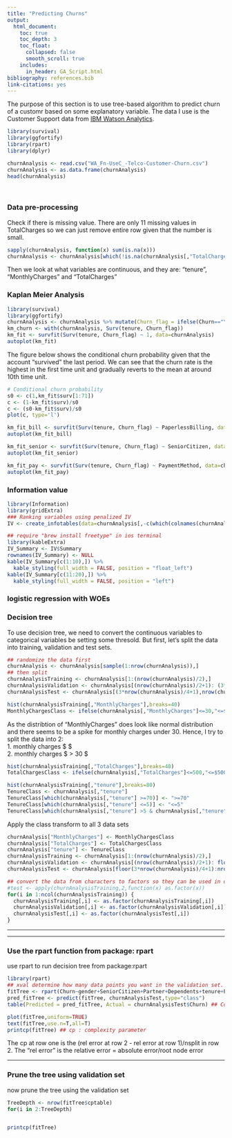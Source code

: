 ```yaml
---
title: "Predicting Churns"
output:
  html_document:
    toc: true
    toc_depth: 3
    toc_float:
      collapsed: false
      smooth_scroll: true
    includes:
      in_header: GA_Script.html
bibliography: references.bib
link-citations: yes
---
```


The purpose of this section is to use tree-based algorithm to predict churn of a customr based on some explanatory variable. The data I use is the Customer Support data from [IBM Watson Analytics](https://www.ibm.com/communities/analytics/watson-analytics-blog/guide-to-sample-datasets/).

```r
library(survival)
library(ggfortify)
library(rpart)
library(dplyr)
```

```r
churnAnalysis <- read.csv("WA_Fn-UseC_-Telco-Customer-Churn.csv") 
churnAnalysis <- as.data.frame(churnAnalysis)
head(churnAnalysis)
```
&nbsp;
&nbsp;
    
### Data pre-processing

Check if there is missing value. There are only 11 missing values in TotalCharges so we can just remove entire row given that the number is small.
```r
sapply(churnAnalysis, function(x) sum(is.na(x)))
churnAnalysis <- churnAnalysis[which(!is.na(churnAnalysis[,"TotalCharges"])),]
```

Then we look at what variables are continuous, and they are:
"tenure", "MonthlyCharges" and "TotalCharges"


### Kaplan Meier Analysis



```r
library(survival)
library(ggfortify)
churnAnalysis <- churnAnalysis %>% mutate(Churn_flag = ifelse(Churn=="Yes", 1, 0) )
km_churn <- with(churnAnalysis, Surv(tenure, Churn_flag))
km_fit <- survfit(Surv(tenure, Churn_flag) ~ 1, data=churnAnalysis)
autoplot(km_fit)
```

The figure below shows the conditional churn probability given that the account "survived" the last period. We can see that the churn rate is the highest in the first time unit and gradually reverts to the mean at around 10th time unit.


```r
# Conditional churn probability
s0 <- c(1,km_fit$surv[1:71])
c <- (1-km_fit$surv)/s0
c <- (s0-km_fit$surv)/s0
plot(c, type='l')
```



```r
km_fit_bill <- survfit(Surv(tenure, Churn_flag) ~ PaperlessBilling, data=churnAnalysis)
autoplot(km_fit_bill)
```

```r
km_fit_senior <- survfit(Surv(tenure, Churn_flag) ~ SeniorCitizen, data=churnAnalysis)
autoplot(km_fit_senior)
```


```r
km_fit_pay <- survfit(Surv(tenure, Churn_flag) ~ PaymentMethod, data=churnAnalysis)
autoplot(km_fit_pay)
```


### Information value 
```r
library(Information)
library(gridExtra)
### Ranking variables using penalized IV  
IV <- create_infotables(data=churnAnalysis[,-c(which(colnames(churnAnalysis)%in% c('customerID','Churn')))],y="Churn_flag")
```

```r
## require "brew install freetype" in ios terminal
library(kableExtra)
IV_Summary <- IV$Summary
rownames(IV_Summary) <- NULL
kable(IV_Summary[c(1:10),]) %>%
  kable_styling(full_width = FALSE, position = "float_left")
kable(IV_Summary[c(11:20),]) %>%
  kable_styling(full_width = FALSE, position = "left")
```



### logistic regression with WOEs

### Decision tree

To use decision tree, we need to convert the continuous variables to categorical variables be setting some thresold. But first, let's split the data into training, validation and test sets.

```r
## randomize the data first
churnAnalysis <- churnAnalysis[sample(1:nrow(churnAnalysis)),]
## then split
churnAnalysisTraining <- churnAnalysis[1:(nrow(churnAnalysis)/2),]
churnAnalysisValidation <- churnAnalysis[(nrow(churnAnalysis)/2+1): (3*nrow(churnAnalysis)/4),]
churnAnalysisTest <- churnAnalysis[(3*nrow(churnAnalysis)/4+1),nrow(churnAnalysis),]
```


```r
hist(churnAnalysisTraining[,"MonthlyCharges"],breaks=40)
MonthlyChargesClass <- ifelse(churnAnalysis[,"MonthlyCharges"]<=30,"<=$30",">30$")
```
As the distribtion of "MonthlyCharges" does look like normal distribution and there seems to be a spike for monthly charges under 30. Hence, I try to split the data into 2:    
1. monthly charges $ \leq 30  $    
2. monthly charges $ > 30 $  
    

```r
hist(churnAnalysisTraining[,"TotalCharges"],breaks=40)
TotalChargesClass <- ifelse(churnAnalysis[,"TotalCharges"]<=500,"<=$500",">500$")
```

```r
hist(churnAnalysisTraining[,"tenure"],breaks=80)
TenureClass <- churnAnalysis[,"tenure"]
TenureClass[which(churnAnalysis[,"tenure"] >=70)] <- ">=70"
TenureClass[which(churnAnalysis[,"tenure"] <=5)] <- "<=5"
TenureClass[which(churnAnalysis[,"tenure"] >5 & churnAnalysis[,"tenure"] <70)] <- "between"
```
Apply the class transform to all 3 data sets
```r
churnAnalysis["MonthlyCharges"] <- MonthlyChargesClass
churnAnalysis["TotalCharges"] <- TotalChargesClass
churnAnalysis["tenure"] <- TenureClass
churnAnalysisTraining <- churnAnalysis[1:(nrow(churnAnalysis)/2),]
churnAnalysisValidation <- churnAnalysis[(nrow(churnAnalysis)/2+1): floor(3*nrow(churnAnalysis)/4),]
churnAnalysisTest <- churnAnalysis[floor(3*nrow(churnAnalysis)/4+1):nrow(churnAnalysis),]
```



```r
## convert the data from characters to factors so they can be used in decision tree algorithm
#test <- apply(churnAnalysisTraining,2,function(x) as.factor(x))
for(i in 1:ncol(churnAnalysisTraining)) {
  churnAnalysisTraining[,i] <- as.factor(churnAnalysisTraining[,i])
  churnAnalysisValidation[,i] <- as.factor(churnAnalysisValidation[,i])
  churnAnalysisTest[,i] <- as.factor(churnAnalysisTest[,i])
}
```
     
********    

    
********
    
### Use the rpart function from package: rpart

use rpart to run decision tree from package:rpart
```r
library(rpart)
## xval determine how many data points you want in the validation set.
fitTree <- rpart(Churn~gender+SeniorCitizen+Partner+Dependents+tenure+PhoneService+MultipleLines+InternetService+OnlineSecurity+OnlineBackup+DeviceProtection+TechSupport+StreamingTV+StreamingMovies+Contract+PaperlessBilling+PaymentMethod+MonthlyCharges+TotalCharges, churnAnalysisTraining,xval=0) 
pred_fitTree <- predict(fitTree, churnAnalysisTest,type="class")
table(Predicted = pred_fitTree, Actual = churnAnalysisTest$Churn) ## Confusion Matrix for Decision Tree
```

```r
plot(fitTree,uniform=TRUE)
text(fitTree,use.n=T,all=T)
printcp(fitTree) ## cp : complexity parameter
```
The cp at row one is the (rel error at row 2 - rel error at row 1)/nsplit in row 2.
The "rel error" is the relative error = absolute error/root node error



********

### Prune the tree using validation set
now prune the tree using the validation set

```r
TreeDepth <- nrow(fitTree$cptable)
for(i in 2:TreeDepth)


printcp(fitTree)
```

